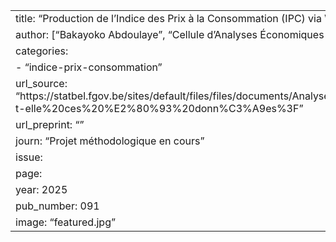 
---
title: "Production de l’Indice des Prix à la Consommation (IPC) via Web Scraping en Côte d’Ivoire"
author: ["Bakayoko Abdoulaye", "Cellule d’Analyses Économiques (CAE)"]
categories: 
  - "indice-prix-consommation"
url_source: "https://statbel.fgov.be/sites/default/files/files/documents/Analyse/FR/Webscraping_fr.pdf#:~:text=La%20pr%C3%A9sente%20analyse%20explique%20l%27utilisation%20du%20webscraping%20dans,%28DG%20Statistique%20Statistics%20Belgium%29%20traite-t-elle%20ces%20%E2%80%93%20donn%C3%A9es%3F"
url_preprint: ""
journ: "Projet méthodologique en cours"
issue: 
page: 
year: 2025
pub_number: 091
image: "featured.jpg"
---
